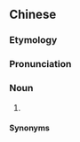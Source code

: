 {{also|昨儿}}
==Chinese==
{{zh-forms|s=昨儿}}

===Etymology===
{{zh-compound|昨|兒|[[yesterday]]|''diminutive suffix''}}

===Pronunciation===
{{zh-pron
|m=zuór
|cat=n
}}

===Noun===
{{zh-noun}}

# {{zh-erhua form of|yesterday}}

====Synonyms====
{{zh-dial|昨天}}